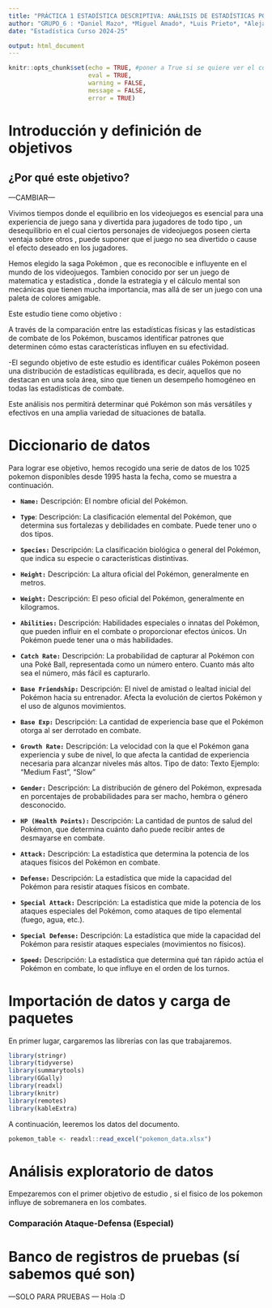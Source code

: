 ```yaml
---
title: "PRÁCTICA 1 ESTADÍSTICA DESCRIPTIVA: ANÁLISIS DE ESTADÍSTICAS POKEMON"
author: "GRUPO_6 : *Daniel Mazo*, *Miguel Amado*, *Luis Prieto*, *Alejandro Marín*, *Roberto Rojas*"
date: "Estadística Curso 2024-25"

output: html_document
---
```


```r
knitr::opts_chunk$set(echo = TRUE, #poner a True si se quiere ver el codigo R
                      eval = TRUE, 
                      warning = FALSE,
                      message = FALSE,
                      error = TRUE)
```

# Introducción y definición de objetivos

## ¿Por qué este objetivo?


---CAMBIAR---

Vivimos tiempos donde el equilibrio en los videojuegos es esencial para una experiencia de juego sana y divertida para jugadores de todo tipo , un desequilibrio en el cual ciertos personajes de videojuegos poseen cierta ventaja sobre otros , puede suponer que el juego no sea divertido o cause el efecto deseado en los jugadores. 

Hemos elegido la saga Pokémon , que es reconocible e influyente en el mundo de los videojuegos. Tambien conocido por ser un juego de matematica y estadistica , donde la estrategia y el cálculo mental son mecánicas que tienen mucha importancia, mas allá de ser un juego con una paleta de colores amigable. 


Este estudio tiene como objetivo   : 


A través de la comparación entre las estadísticas físicas y las estadísticas de combate de los Pokémon, buscamos identificar patrones que determinen cómo estas características influyen en su efectividad.

-El segundo objetivo de este estudio es identificar cuáles Pokémon poseen una distribución de estadísticas equilibrada, es decir, aquellos que no destacan en una sola área, sino que tienen un desempeño homogéneo en todas las estadísticas de combate.

Este análisis nos permitirá determinar qué Pokémon son más versátiles y efectivos en una amplia variedad de situaciones de batalla.


# Diccionario de datos
Para lograr ese objetivo, hemos recogido una serie de datos de los 1025 pokemon disponibles desde 1995 hasta la fecha, como se muestra a continuación.

* **`Name:`** Descripción:  El nombre oficial del Pokémon.

* **`Type`**: Descripción: La clasificación elemental del Pokémon, que determina sus fortalezas y debilidades en combate. Puede tener uno o dos tipos.

* **`Species:`** Descripción: La clasificación biológica o general del Pokémon, que indica su especie o características distintivas.

* **`Height:`** Descripción: La altura oficial del Pokémon, generalmente en metros.

* **`Weight:`** Descripción: El peso oficial del Pokémon, generalmente en kilogramos.

* **`Abilities:`** Descripción: Habilidades especiales o innatas del Pokémon, que pueden influir en el combate o proporcionar efectos únicos. Un Pokémon puede tener una o más habilidades.

* **`Catch Rate:`** Descripción: La probabilidad de capturar al Pokémon con una Poké Ball, representada como un número entero. Cuanto más alto sea el número, más fácil es capturarlo.

* **`Base Friendship:`** Descripción: El nivel de amistad o lealtad inicial del Pokémon hacia su entrenador. Afecta la evolución de ciertos Pokémon y el uso de algunos movimientos.

* **`Base Exp:`** Descripción: La cantidad de experiencia base que el Pokémon otorga al ser derrotado en combate.

* **`Growth Rate:`** Descripción: La velocidad con la que el Pokémon gana experiencia y sube de nivel, lo que afecta la cantidad de experiencia necesaria para alcanzar niveles más altos.
Tipo de dato: Texto
Ejemplo: "Medium Fast", "Slow"

* **`Gender:`** Descripción: La distribución de género del Pokémon, expresada en porcentajes de probabilidades para ser macho, hembra o género desconocido.

* **`HP (Health Points):`** Descripción: La cantidad de puntos de salud del Pokémon, que determina cuánto daño puede recibir antes de desmayarse en combate.

* **`Attack:`** Descripción: La estadística que determina la potencia de los ataques físicos del Pokémon en combate.

* **`Defense:`** Descripción: La estadística que mide la capacidad del Pokémon para resistir ataques físicos en combate.

* **`Special Attack:`** Descripción: La estadística que mide la potencia de los ataques especiales del Pokémon, como ataques de tipo elemental (fuego, agua, etc.).

* **`Special Defense:`** Descripción: La estadística que mide la capacidad del Pokémon para resistir ataques especiales (movimientos no físicos).

* **`Speed:`** Descripción: La estadística que determina qué tan rápido actúa el Pokémon en combate, lo que influye en el orden de los turnos.


# Importación de datos y carga de paquetes
En primer lugar, cargaremos las librerías con las que trabajaremos.

```r
library(stringr)
library(tidyverse)
library(summarytools)
library(GGally)
library(readxl)
library(knitr)
library(remotes)
library(kableExtra)
```

A continuación, leeremos los datos del documento.

```r
pokemon_table <- readxl::read_excel("pokemon_data.xlsx")

```

# Análisis exploratorio de datos

Empezaremos con el primer objetivo de estudio , si el fisico de los pokemon influye de sobremanera en los combates. 


### Comparación Ataque-Defensa (Especial)

# Banco de registros de pruebas (sí sabemos qué son)

---SOLO PARA PRUEBAS ---
Hola :D

```r






```
